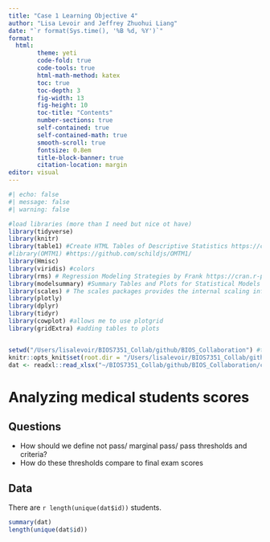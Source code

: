 ```yaml
---
title: "Case 1 Learning Objective 4"
author: "Lisa Levoir and Jeffrey Zhuohui Liang"
date: "`r format(Sys.time(), '%B %d, %Y')`"
format: 
  html:
        theme: yeti
        code-fold: true
        code-tools: true
        html-math-method: katex
        toc: true
        toc-depth: 3
        fig-width: 13
        fig-height: 10
        toc-title: "Contents"
        number-sections: true
        self-contained: true
        self-contained-math: true
        smooth-scroll: true
        fontsize: 0.8em
        title-block-banner: true
        citation-location: margin
editor: visual
---
```


```r
#| echo: false
#| message: false
#| warning: false

#load libraries (more than I need but nice ot have)
library(tidyverse)
library(knitr)
library(table1) #Create HTML Tables of Descriptive Statistics https://cran.r-project.org/web/packages/table1/vignettes/table1-examples.html
#library(OMTM1) #https://github.com/schildjs/OMTM1/
library(Hmisc)
library(viridis) #colors
library(rms) # Regression Modeling Strategies by Frank https://cran.r-project.org/web/packages/rms/index.html
library(modelsummary) #Summary Tables and Plots for Statistical Models and Data: Beautiful, Customizable, and Publication-Ready https://cran.r-project.org/web/packages/modelsummary/index.html
library(scales) # The scales packages provides the internal scaling infrastructure used by ggplot2, and gives you tools to override the default breaks, labels, transformations and palettes. https://scales.r-lib.org
library(plotly)
library(dplyr)
library(tidyr)
library(cowplot) #allows me to use plotgrid
library(gridExtra) #adding tables to plots


setwd("/Users/lisalevoir/BIOS7351_Collab/github/BIOS_Collaboration") #this line used to work until I moved this qmd file to my github folder (I need to run this in the console when I switch projects)
knitr::opts_knit$set(root.dir = "/Users/lisalevoir/BIOS7351_Collab/github/BIOS_Collaboration/case1") #this is a global option for knitting
dat <- readxl::read_xlsx("~/BIOS7351_Collab/github/BIOS_Collaboration/case1/Case1.xlsx")
```

# Analyzing medical students scores

## Questions
 - How should we define not pass/ marginal pass/ pass thresholds and criteria?
 - How do these thresholds compare to final exam scores
 
## Data 

There are `r length(unique(dat$id))` students. 

```r
summary(dat)
length(unique(dat$id))
```

